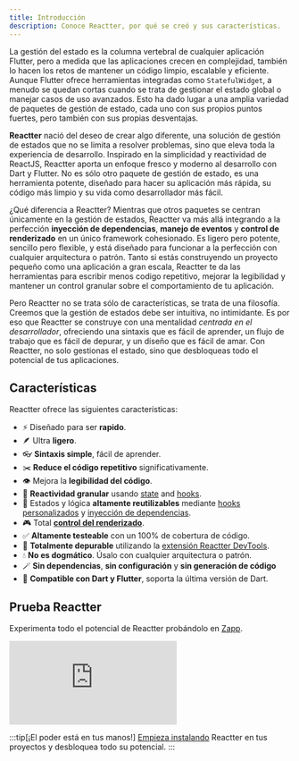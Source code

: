 ```yaml
---
title: Introducción
description: Conoce Reactter, por qué se creó y sus características.
---
```



La gestión del estado es la columna vertebral de cualquier aplicación Flutter, pero a medida que las aplicaciones crecen en complejidad, también lo hacen los retos de mantener un código limpio, escalable y eficiente.
Aunque Flutter ofrece herramientas integradas como <HT>`StatefulWidget`</HT>, a menudo se quedan cortas cuando se trata de gestionar el estado global o manejar casos de uso avanzados.
Esto ha dado lugar a una amplia variedad de paquetes de gestión de estado, cada uno con sus propios puntos fuertes, pero también con sus propias desventajas.

**Reactter** nació del deseo de crear algo diferente, una solución de gestión de estados que no se limita a resolver problemas, sino que eleva toda la experiencia de desarrollo.
Inspirado en la simplicidad y reactividad de ReactJS, Reactter aporta un enfoque fresco y moderno al desarrollo con Dart y Flutter.
No es sólo otro paquete de gestión de estado, es una herramienta potente, diseñado para hacer su aplicación más rápida, su código más limpio y su vida como desarrollador más fácil.

¿Qué diferencia a Reactter? Mientras que otros paquetes se centran únicamente en la gestión de estados, Reactter va más allá integrando a la perfección **inyección de dependencias**, **manejo de eventos** y **control de renderizado** en un único framework cohesionado.
Es ligero pero potente, sencillo pero flexible, y está diseñado para funcionar a la perfección con cualquier arquitectura o patrón.
Tanto si estás construyendo un proyecto pequeño como una aplicación a gran escala, Reactter te da las herramientas para escribir menos codigo repetitivo, mejorar la legibilidad y mantener un control granular sobre el comportamiento de tu aplicación.

Pero Reactter no se trata sólo de características, se trata de una filosofía.
Creemos que la gestión de estados debe ser intuitiva, no intimidante.
Es por eso que Reactter se construye con una mentalidad *centrada en el desarrollador*, ofreciendo una sintaxis que es fácil de aprender, un flujo de trabajo que es fácil de depurar, y un diseño que es fácil de amar.
Con Reactter, no solo gestionas el estado, sino que desbloqueas todo el potencial de tus aplicaciones.

## Características

Reactter ofrece las siguientes características:

- ⚡️ Diseñado para ser **rapido**.
- 🪶 Ultra **ligero**.
- 👓 **Sintaxis simple**, fácil de aprender.
- ✂️ **Reduce el código repetitivo** significativamente.
- 👁️ Mejora la **legibilidad del código**.
- 🚀 **Reactividad granular** usando [state](/reactter/es/core_concepts/state_management/#state) and [hooks](/reactter/es/core_concepts/hooks).
- 🧩 Estados y lógica **altamente reutilizables** mediante [hooks personalizados](/reactter/core_concepts/hooks/#custom-hook) y [inyección de dependencias](/reactter/core_concepts/dependency_injection/).
- 🎮 Total **[control del renderizado](/reactter/es/core_concepts/rendering_control)**.
- ✅ **Altamente testeable** con un 100% de cobertura de código.
- 🐞 **Totalmente depurable** utilizando la [extensión Reactter DevTools](/reactter/es/devtools_extension).
- 💧 **No es dogmático**. Úsalo con cualquier arquitectura o patrón.
- 🪄 **Sin dependencias**, **sin configuración** y **sin generación de código**
- 💙 **Compatible con Dart y Flutter**, soporta la última versión de Dart.

## Prueba Reactter

Experimenta todo el potencial de Reactter probándolo en <a href="https://zapp.run/pub/flutter_reactter" target="_blank">Zapp</a>.

<iframe src="https://zapp.run/edit/zb1u606l7b1u7?theme=dark&lazy=false" class="w-full !h-[600px]" style="border: 0; overflow: hidden;"></iframe>

:::tip[¡El poder está en tus manos!]
  [Empieza instalando](/reactter/es/getting_started) Reactter en tus proyectos y desbloquea todo su potencial.
:::